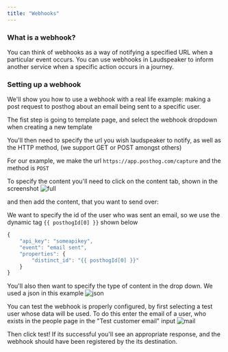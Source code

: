 ```yaml
---
title: "Webhooks"
---
```


### What is a webhook?

You can think of webhooks as a way of notifying a specified URL when a particular event occurs. You can use webhooks in Laudspeaker to inform another service when a specific action occurs in a journey.

### Setting up a webhook
We'll show you how to use a webhook with a real life example: making a post request to posthog about an email being sent to a specific user.

The fist step is going to template page, and select the webhook dropdown when creating a new template

You'll then need to specify the url you wish laudspeaker to notify, as well as the HTTP method, (we support GET or POST amongst others)

For our example, we make the url `https://app.posthog.com/capture` and the method is `POST`

To specify the content you'll need to click on the content tab, shown in the screenshot
![full](/images/guides/product-manual/whfull.png)

and then add the content, that you want to send over:

We want to specify the id of the user who was sent an email, so we use the dynamic tag `{{ posthogId[0] }}` shown below

```js
{
    "api_key": "someapikey",
    "event": "email sent",
    "properties": {
        "distinct_id": "{{ posthogId[0] }}"
    }
}
```

You'll also then want to specify the type of content in the drop down. We used a json in this example
![json](/images/guides/product-manual/whjson.png)

You can test the webhook is properly configured, by first selecting a test user whose data will be used. To do this enter the email of a user, who exists in the people page in the "Test customer email" input 
![mail](/images/guides/product-manual/whemail.png)

Then click test! If its successful you'll see an appropriate response, and the webhook should have been registered by the its destination.